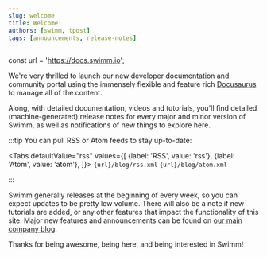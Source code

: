 ```yaml
---
slug: welcome
title: Welcome!
authors: [swimm, tpost] 
tags: [announcements, release-notes]
---
```


const url = 'https://docs.swimm.io';

We're very thrilled to launch our new developer documentation and community 
portal using the immensely flexible and feature rich [Docusaurus](https://docusaurus.io) 
to manage all of the content.

Along, with detailed documentation, videos and tutorials, you'll find detailed 
(machine-generated) release notes for every major and minor version of Swimm, 
as well as notifications of new things to explore here. 

:::tip You can pull RSS or Atom feeds to stay up-to-date:

<Tabs
    defaultValue="rss"
    values={[
        {label: 'RSS', value: 'rss'},
        {label: 'Atom', value: 'atom'},
    ]}>
    <TabItem value="rss">
        <code>{url}/blog/rss.xml</code>
    </TabItem>
    <TabItem value="atom">
        <code>{url}/blog/atom.xml</code>
    </TabItem>
</Tabs>

:::

Swimm generally releases at the beginning of every week, so you can expect updates
to be pretty low volume. There will also be a note if new tutorials are added, or
any other features that impact the functionality of this site. Major new features
and announcements can be found on [our main company blog](https://swimm.io/blog/).

Thanks for being awesome, being here, and being interested in Swimm!